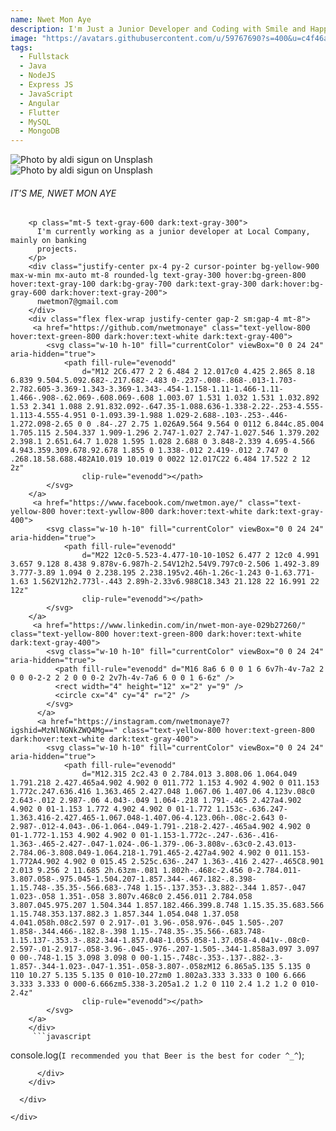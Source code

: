 ```yaml
---
name: Nwet Mon Aye
description: I'm Just a Junior Developer and Coding with Smile and Happiness ^_^ ^_^
image: "https://avatars.githubusercontent.com/u/59767690?s=400&u=c4f46a9d6a47815788d097d90220ab44fcc4f091&v=4"
tags:
  - Fullstack
  - Java
  - NodeJS
  - Express JS
  - JavaScript
  - Angular
  - Flutter
  - MySQL
  - MongoDB
---
```


<div class="bg-gray-500 dark:bg-gray-800 bg-opacity-25 rounded-lg flex flex-wrap items-center justify-center">
  <div class="container max-w-lg bg-white rounded-lg dark:bg-gray-800 shadow-lg transform duration-200 ease-in-out m-12">
    <div class="h-2/4 sm:h-64 overflow-hidden">
      <img
        class="w-full rounded-t"
        src="https://img.freepik.com/free-photo/programming-background-with-person-working-with-codes-computer_23-2150010125.jpg?size=626&ext=jpg&ga=GA1.1.659916491.1694010293&semt=sph"
        alt="Photo by aldi sigun on Unsplash"
      />
    </div>
    <div class="flex justify-start px-5 -mt-12 mb-5">
      <span clspanss="block relative h-32 w-32">
        <img
          alt="Photo by aldi sigun on Unsplash"
          src="https://avatars.githubusercontent.com/u/59767690?s=400&u=c4f46a9d6a47815788d097d90220ab44fcc4f091&v=4"
          class="mx-auto object-cover rounded-full h-24 w-24 bg-white p-1"
        />
      </span>
    </div>
    <div class="">
      <div class="px-7 mb-8">
        <h6 class="text-1xl font-bold text-yellow-800 dark:text-gray-300">
          IT'S ME, NWET MON AYE
        </h6>
        
        <p class="mt-5 text-gray-600 dark:text-gray-300">
          I'm currently working as a junior developer at Local Company, mainly on banking
          projects.
        </p>
        <div class="justify-center px-4 py-2 cursor-pointer bg-yellow-900 max-w-min mx-auto mt-8 rounded-lg text-gray-300 hover:bg-green-800 hover:text-gray-100 dark:bg-gray-700 dark:text-gray-300 dark:hover:bg-gray-600 dark:hover:text-gray-200">
          nwetmon7@gmail.com
        </div>
        <div class="flex flex-wrap justify-center gap-2 sm:gap-4 mt-8">
         <a href="https://github.com/nwetmonaye" class="text-yellow-800 hover:text-green-800 dark:hover:text-white dark:text-gray-400">
            <svg class="w-10 h-10" fill="currentColor" viewBox="0 0 24 24" aria-hidden="true">
                <path fill-rule="evenodd"
                    d="M12 2C6.477 2 2 6.484 2 12.017c0 4.425 2.865 8.18 6.839 9.504.5.092.682-.217.682-.483 0-.237-.008-.868-.013-1.703-2.782.605-3.369-1.343-3.369-1.343-.454-1.158-1.11-1.466-1.11-1.466-.908-.62.069-.608.069-.608 1.003.07 1.531 1.032 1.531 1.032.892 1.53 2.341 1.088 2.91.832.092-.647.35-1.088.636-1.338-2.22-.253-4.555-1.113-4.555-4.951 0-1.093.39-1.988 1.029-2.688-.103-.253-.446-1.272.098-2.65 0 0 .84-.27 2.75 1.026A9.564 9.564 0 0112 6.844c.85.004 1.705.115 2.504.337 1.909-1.296 2.747-1.027 2.747-1.027.546 1.379.202 2.398.1 2.651.64.7 1.028 1.595 1.028 2.688 0 3.848-2.339 4.695-4.566 4.943.359.309.678.92.678 1.855 0 1.338-.012 2.419-.012 2.747 0 .268.18.58.688.482A10.019 10.019 0 0022 12.017C22 6.484 17.522 2 12 2z"
                    clip-rule="evenodd"></path>
            </svg>
        </a>
         <a href="https://www.facebook.com/nwetmon.aye/" class="text-yellow-800 hover:text-ywllow-800 dark:hover:text-white dark:text-gray-400">
            <svg class="w-10 h-10" fill="currentColor" viewBox="0 0 24 24" aria-hidden="true">
                <path fill-rule="evenodd"
                    d="M22 12c0-5.523-4.477-10-10-10S2 6.477 2 12c0 4.991 3.657 9.128 8.438 9.878v-6.987h-2.54V12h2.54V9.797c0-2.506 1.492-3.89 3.777-3.89 1.094 0 2.238.195 2.238.195v2.46h-1.26c-1.243 0-1.63.771-1.63 1.562V12h2.773l-.443 2.89h-2.33v6.988C18.343 21.128 22 16.991 22 12z"
                    clip-rule="evenodd"></path>
            </svg>
        </a>
         <a href="https://www.linkedin.com/in/nwet-mon-aye-029b27260/" class="text-yellow-800 hover:text-green-800 dark:hover:text-white dark:text-gray-400">
            <svg class="w-10 h-10" fill="currentColor" viewBox="0 0 24 24" aria-hidden="true">
              <path fill-rule="evenodd" d="M16 8a6 6 0 0 1 6 6v7h-4v-7a2 2 0 0 0-2-2 2 2 0 0 0-2 2v7h-4v-7a6 6 0 0 1 6-6z" />
              <rect width="4" height="12" x="2" y="9" />
              <circle cx="4" cy="4" r="2" />
            </svg>
          </a>
          <a href="https://instagram.com/nwetmonaye7?igshid=MzNlNGNkZWQ4Mg==" class="text-yellow-800 hover:text-green-800 dark:hover:text-white dark:text-gray-400">
            <svg class="w-10 h-10" fill="currentColor" viewBox="0 0 24 24" aria-hidden="true">
                <path fill-rule="evenodd"
                    d="M12.315 2c2.43 0 2.784.013 3.808.06 1.064.049 1.791.218 2.427.465a4.902 4.902 0 011.772 1.153 4.902 4.902 0 011.153 1.772c.247.636.416 1.363.465 2.427.048 1.067.06 1.407.06 4.123v.08c0 2.643-.012 2.987-.06 4.043-.049 1.064-.218 1.791-.465 2.427a4.902 4.902 0 01-1.153 1.772 4.902 4.902 0 01-1.772 1.153c-.636.247-1.363.416-2.427.465-1.067.048-1.407.06-4.123.06h-.08c-2.643 0-2.987-.012-4.043-.06-1.064-.049-1.791-.218-2.427-.465a4.902 4.902 0 01-1.772-1.153 4.902 4.902 0 01-1.153-1.772c-.247-.636-.416-1.363-.465-2.427-.047-1.024-.06-1.379-.06-3.808v-.63c0-2.43.013-2.784.06-3.808.049-1.064.218-1.791.465-2.427a4.902 4.902 0 011.153-1.772A4.902 4.902 0 015.45 2.525c.636-.247 1.363-.416 2.427-.465C8.901 2.013 9.256 2 11.685 2h.63zm-.081 1.802h-.468c-2.456 0-2.784.011-3.807.058-.975.045-1.504.207-1.857.344-.467.182-.8.398-1.15.748-.35.35-.566.683-.748 1.15-.137.353-.3.882-.344 1.857-.047 1.023-.058 1.351-.058 3.807v.468c0 2.456.011 2.784.058 3.807.045.975.207 1.504.344 1.857.182.466.399.8.748 1.15.35.35.683.566 1.15.748.353.137.882.3 1.857.344 1.054.048 1.37.058 4.041.058h.08c2.597 0 2.917-.01 3.96-.058.976-.045 1.505-.207 1.858-.344.466-.182.8-.398 1.15-.748.35-.35.566-.683.748-1.15.137-.353.3-.882.344-1.857.048-1.055.058-1.37.058-4.041v-.08c0-2.597-.01-2.917-.058-3.96-.045-.976-.207-1.505-.344-1.858a3.097 3.097 0 00-.748-1.15 3.098 3.098 0 00-1.15-.748c-.353-.137-.882-.3-1.857-.344-1.023-.047-1.351-.058-3.807-.058zM12 6.865a5.135 5.135 0 110 10.27 5.135 5.135 0 010-10.27zm0 1.802a3.333 3.333 0 100 6.666 3.333 3.333 0 000-6.666zm5.338-3.205a1.2 1.2 0 110 2.4 1.2 1.2 0 010-2.4z"
                    clip-rule="evenodd"></path>
            </svg>
        </a>
        </div>
         ```javascript
console.log(`I recommended you that Beer is the best for coder ^_^`);
```
      </div>
    </div>

  </div>
 
</div>
